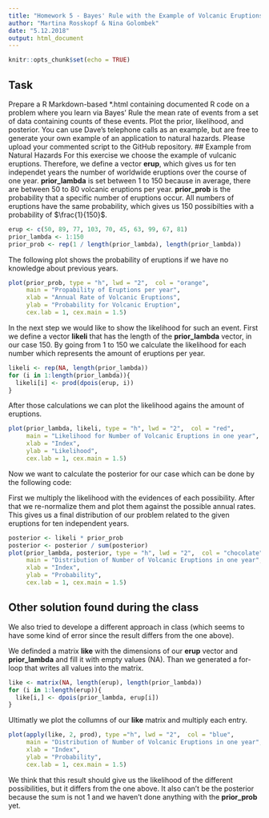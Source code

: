---
title: "Homework 5 - Bayes' Rule with the Example of Volcanic Eruptions"
author: "Martina Rosskopf & Nina Golombek"
date: "5.12.2018"
output: html_document
---
  
```{r setup, include=FALSE}
knitr::opts_chunk$set(echo = TRUE)
```
## Task
Prepare a R Markdown-based *.html containing documented R code on a problem where you learn via Bayes' Rule the mean rate of events from a set of data containing counts of these events. 
Plot the prior, likelihood, and posterior. You can use Dave's telephone calls as an example, but are free to generate your own example of an application to natural hazards. Please upload your commented script to the GitHub repository.
## Example from Natural Hazards
For this exercise we choose the example of vulcanic eruptions. Therefore, we define a vector **erup**, which gives us for ten independet years the number of worldwide eruptions over the course of one year. **prior_lambda** is set between 1 to 150 because in average, there are between 50 to 80 volcanic eruptions per year. **prior_prob** is the probability that a specific number of eruptions occur. All numbers of eruptions have the same probability, which gives us 150 possibilties with a probability of $\frac{1}{150}$.
```{r}
erup <- c(50, 89, 77, 103, 70, 45, 63, 99, 67, 81)                          # Nr. of eruptions per year
prior_lambda <- 1:150
prior_prob <- rep(1 / length(prior_lambda), length(prior_lambda))
```
The following plot shows the probability of eruptions if we have no knowledge about previous years. 
```{r}
plot(prior_prob, type = "h", lwd = "2",  col = "orange",
     main = "Propability of Eruptions per year",
     xlab = "Annual Rate of Volcanic Eruptions",
     ylab = "Probability for Volcanic Eruption",
     cex.lab = 1, cex.main = 1.5)
```


In the next step we would like to show the likelihood for such an event. 
First we define a vector **likeli** that has the length of the **prior_lambda** vector, in our case 150. By going from 1 to 150 we calculate the likelihood for each number which represents the amount of eruptions per year.

```{r}
likeli <- rep(NA, length(prior_lambda))
for (i in 1:length(prior_lambda)){
  likeli[i] <- prod(dpois(erup, i))
}
```
After those calculations we can plot the likelihood agains the amount of eruptions.
```{r}
plot(prior_lambda, likeli, type = "h", lwd = "2",  col = "red",
     main = "Likelihood for Number of Volcanic Eruptions in one year",
     xlab = "Index",
     ylab = "Likelihood",
     cex.lab = 1, cex.main = 1.5)
```


Now we want to calculate the posterior for our case which can be done by the following code: 

First we multiply the likelihood with the evidences of each possibility. After that we re-normalize them and plot them against the possible annual rates. This gives us a final distribution of our problem related to the given eruptions for ten independent years.

```{r}
posterior <- likeli * prior_prob
posterior <- posterior / sum(posterior)
plot(prior_lambda, posterior, type = "h", lwd = "2",  col = "chocolate",
     main = "Distribution of Number of Volcanic Eruptions in one year",
     xlab = "Index",
     ylab = "Probability",
     cex.lab = 1, cex.main = 1.5)
```


## Other solution found during the class
We also tried to develope a different approach in class (which seems to have some kind of error since the result differs from the one above). 

We definded a matrix **like** with the dimensions of our **erup** vector and **prior_lambda** and fill it with empty values (NA). Than we generated a for-loop that writes all values into the matrix.

```{r}
like <- matrix(NA, length(erup), length(prior_lambda))
for (i in 1:length(erup)){
  like[i,] <- dpois(prior_lambda, erup[i])
}
```
Ultimatly we plot the collumns of our **like** matrix and multiply each entry.
```{r}
plot(apply(like, 2, prod), type ="h", lwd = "2",  col = "blue",
     main = "Distribution of Number of Volcanic Eruptions in one year",
     xlab = "Index",
     ylab = "Probability",
     cex.lab = 1, cex.main = 1.5)
```

We think that this result should give us the likelihood of the different possibilities, but it differs from the one above. It also can't be the posterior because the sum is not 1 and we haven't done anything with the **prior_prob** yet.